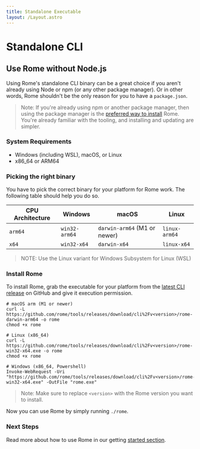 ```yaml
---
title: Standalone Executable
layout: /Layout.astro
---
```


# Standalone CLI

## Use Rome without Node.js

Using Rome's standalone CLI binary can be a great choice if you aren't already using Node or npm (or any other package manager). Or in other words, Rome shouldn't be the only reason for you to have a `package.json`.

> Note: If you're already using npm or another package manager, then using the package manager is the [preferred way to install](/guides/getting-started#installation) Rome. You're already familiar with the tooling, and installing and updating are simpler.


### System Requirements

* Windows (including WSL), macOS, or Linux
* x86_64 or ARM64

### Picking the right binary

You have to pick the correct binary for your platform for Rome work. The following table should help you do so.

| CPU Architecture | Windows        | macOS                          | Linux         |
|------------------|----------------|--------------------------------|---------------|
| `arm64`          | `win32-arm64`  | `darwin-arm64` (M1 or newer)   | `linux-arm64` |
| `x64`            | `win32-x64`    | `darwin-x64`                   | `linux-x64`   |

> NOTE: Use the Linux variant for Windows Subsystem for Linux (WSL)

### Install Rome

To install Rome, grab the executable for your platform from the [latest CLI release](https://github.com/rome/tools/releases) on GitHub and give it execution permission.

```shell
# macOS arm (M1 or newer)
curl -L https://github.com/rome/tools/releases/download/cli%2Fv<version>/rome-darwin-arm64 -o rome
chmod +x rome

# Linux (x86_64)
curl -L https://github.com/rome/tools/releases/download/cli%2Fv<version>/rome-win32-x64.exe -o rome
chmod +x rome

# Windows (x86_64, Powershell)
Invoke-WebRequest -Uri "https://github.com/rome/tools/releases/download/cli%2Fv<version>/rome-win32-x64.exe" -OutFile "rome.exe"
```

> Note: Make sure to replace `<version>` with the Rome version you want to install.

Now you can use Rome by simply running `./rome`.

### Next Steps

Read more about how to use Rome in our getting [started section](/configuration).
